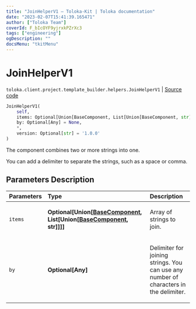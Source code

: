 ```yaml
---
title: "JoinHelperV1 — Toloka-Kit | Toloka documentation"
date: "2023-02-07T15:41:39.165471"
author: ["Toloka Team"]
coverId: F_bIcOYF9yjrxkPZrXc3
tags: ["engineering"]
ogDescription: ""
docsMenu: "tkitMenu"
---
```


# JoinHelperV1
`toloka.client.project.template_builder.helpers.JoinHelperV1` | [Source code](https://github.com/Toloka/toloka-kit/blob/v1.1.3/src/client/project/template_builder/helpers.py#L104)

```python
JoinHelperV1(
    self,
    items: Optional[Union[BaseComponent, List[Union[BaseComponent, str]]]] = None,
    by: Optional[Any] = None,
    *,
    version: Optional[str] = '1.0.0'
)
```

The component combines two or more strings into one.

You can add a delimiter to separate the strings, such as a space or comma.

## Parameters Description

| Parameters | Type | Description |
| :----------| :----| :-----------|
`items`|**Optional\[Union\[[BaseComponent](/docs-new/toloka-kit/reference/toloka.client.project.template_builder.base.BaseComponent), List\[Union\[[BaseComponent](/docs-new/toloka-kit/reference/toloka.client.project.template_builder.base.BaseComponent), str\]\]\]\]**|<p>Array of strings to join.</p>
`by`|**Optional\[Any\]**|<p>Delimiter for joining strings. You can use any number of characters in the delimiter.</p>
